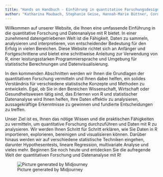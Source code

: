 ```yaml
---
title: "Hands on Handbuch - Einführung in quantitative Forschungsdesigns und Datenanalyse"
author: "Katharina Maubach, Stephanie Geise, Hannah-Marie Büttner, Cornelius Puschmann, & Patrick Zerrer"
---
```


Willkommen auf unserer Website, die Ihnen eine umfassende Einführung in die quantitative Forschung und Datenanalyse mit R bietet. In einer zunehmend datengetriebenen Welt ist die Fähigkeit, Daten zu sammeln, analysieren und interpretieren, von entscheidender Bedeutung für den Erfolg in vielen Bereichen. Diese Website richtet sich an Anfänger und Fortgeschrittene und bietet eine schrittweise Anleitung zur Verwendung von R, einer leistungsstarken Programmiersprache und Umgebung für statistische Berechnungen und Datenvisualisierung.

In den kommenden Abschnitten werden wir Ihnen die Grundlagen der quantitativen Forschung vermitteln und Ihnen dabei helfen, ein solides Verständnis für verschiedene statistische Konzepte und Methoden zu entwickeln. Egal, ob Sie in den Bereichen Wissenschaft, Wirtschaft oder Gesundheitswesen tätig sind, das Erlernen von R und statistischer Datenanalyse wird Ihnen helfen, Ihre Daten effektiv zu analysieren, aussagekräftige Erkenntnisse zu gewinnen und fundierte Entscheidungen zu treffen.

Unser Ziel ist es, Ihnen das nötige Wissen und die praktischen Fähigkeiten zu vermitteln, um quantitative Forschung durchzuführen und Daten mit R zu analysieren. Wir werden Ihnen Schritt für Schritt erklären, wie Sie Daten in R importieren, explorieren, bereinigen und visualisieren können. Darüber hinaus werden wir auf verschiedene statistische Techniken eingehen, darunter Hypothesentests, lineare Regression, multivariate Analyse und vieles mehr. Beginnen Sie noch heute und entdecken Sie die aufregende Welt der quantitativen Forschung und Datenanalyse mit R!

![Picture generated by Midjourney](zemki-patrick_comic_style_a_person_is_analysing_a_dataset_on_he_ba2c6c7e-292e-4098-ab37-55cde63aa711.png)